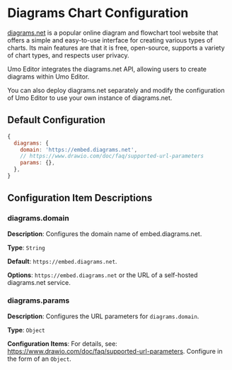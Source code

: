 # Diagrams Chart Configuration

[diagrams.net](https://app.diagrams.net/) is a popular online diagram and flowchart tool website that offers a simple and easy-to-use interface for creating various types of charts. Its main features are that it is free, open-source, supports a variety of chart types, and respects user privacy.

Umo Editor integrates the diagrams.net API, allowing users to create diagrams within Umo Editor.

You can also deploy diagrams.net separately and modify the configuration of Umo Editor to use your own instance of diagrams.net.

## Default Configuration

```js
{
  diagrams: {
    domain: 'https://embed.diagrams.net', 
    // https://www.drawio.com/doc/faq/supported-url-parameters 
    params: {},
  },
}
```

## Configuration Item Descriptions

### diagrams.domain

**Description**: Configures the domain name of embed.diagrams.net.

**Type**: `String`

**Default**: `https://embed.diagrams.net`.

**Options**: `https://embed.diagrams.net` or the URL of a self-hosted diagrams.net service.

### diagrams.params

**Description**: Configures the URL parameters for `diagrams.domain`.

**Type**: `Object`

**Configuration Items**: For details, see: https://www.drawio.com/doc/faq/supported-url-parameters. Configure in the form of an `Object`.